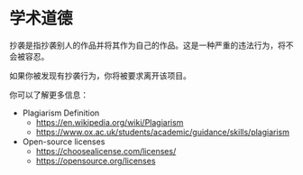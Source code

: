 # 学术道德

抄袭是指抄袭别人的作品并将其作为自己的作品。这是一种严重的违法行为，将不会被容忍。

如果你被发现有抄袭行为，你将被要求离开该项目。

你可以了解更多信息：

- Plagiarism Definition
  - https://en.wikipedia.org/wiki/Plagiarism
  - https://www.ox.ac.uk/students/academic/guidance/skills/plagiarism
- Open-source licenses
  - https://choosealicense.com/licenses/
  - https://opensource.org/licenses
